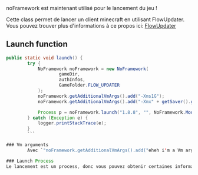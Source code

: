
<Callout type="information" emoji="❤">
  noFramework est maintenant utilisé pour le lancement du jeu !
</Callout>

Cette class permet de lancer un client minecraft en utilisant FlowUpdater. Vous pouvez trouver plus d'informations à ce propos ici: [FlowUpdater](../../flow-updater)

## Launch function
```java
public static void launch() {
        try {
            NoFramework noFramework = new NoFramework(
                    gameDir,
                    authInfos,
                    GameFolder.FLOW_UPDATER
            );
            noFramework.getAdditionalVmArgs().add("-Xms1G");
            noFramework.getAdditionalVmArgs().add("-Xmx" + getSaver().get("ram") + "G");

            Process p = noFramework.launch("1.8.8", "", NoFramework.ModLoader.VANILLA);
        } catch (Exception e) {
            logger.printStackTrace(e);
        }
        ```

### Vm arguments
        Avec `"noFramework.getAdditionalVmArgs().add("eheh i'm a Vm argument");`,vous pouvez ajouter un argument à la jvm, mais vous n'avez pas enormément de possibilité d'utilisation pour un client minecraft. Générallement, vous allez l'utiliser comme un argument pour la ram.

### Launch Process
Le lancement est un process, donc vous pouvez obtenir certaines informations, comme par exemple de savoir s'il est toujours fonctionnel. [Plus d'informations](https://docs.oracle.com/javase/8/docs/api/java/lang/Process.html)
